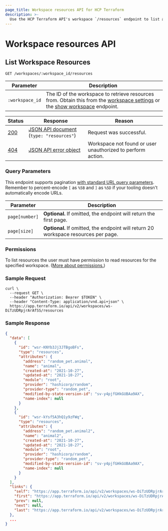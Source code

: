 ```yaml
---
page_title: Workspace resources API for HCP Terraform
description: >-
  Use the HCP Terraform API's workspace `/resources` endpoint to list all of a workspace's resources.
---
```


[200]: https://developer.mozilla.org/en-US/docs/Web/HTTP/Status/200

[201]: https://developer.mozilla.org/en-US/docs/Web/HTTP/Status/201

[202]: https://developer.mozilla.org/en-US/docs/Web/HTTP/Status/202

[204]: https://developer.mozilla.org/en-US/docs/Web/HTTP/Status/204

[400]: https://developer.mozilla.org/en-US/docs/Web/HTTP/Status/400

[401]: https://developer.mozilla.org/en-US/docs/Web/HTTP/Status/401

[403]: https://developer.mozilla.org/en-US/docs/Web/HTTP/Status/403

[404]: https://developer.mozilla.org/en-US/docs/Web/HTTP/Status/404

[409]: https://developer.mozilla.org/en-US/docs/Web/HTTP/Status/409

[412]: https://developer.mozilla.org/en-US/docs/Web/HTTP/Status/412

[422]: https://developer.mozilla.org/en-US/docs/Web/HTTP/Status/422

[429]: https://developer.mozilla.org/en-US/docs/Web/HTTP/Status/429

[500]: https://developer.mozilla.org/en-US/docs/Web/HTTP/Status/500

[504]: https://developer.mozilla.org/en-US/docs/Web/HTTP/Status/504

[JSON API document]: /terraform/cloud-docs/api-docs#json-api-documents

[JSON API error object]: https://jsonapi.org/format/#error-objects

# Workspace resources API

## List Workspace Resources

`GET /workspaces/:workspace_id/resources`

| Parameter       | Description                                                                                                                                                                                                      |
| --------------- | ---------------------------------------------------------------------------------------------------------------------------------------------------------------------------------------------------------------- |
| `:workspace_id` | The ID of the workspace to retrieve resources from. Obtain this from the [workspace settings](/terraform/cloud-docs/workspaces/settings) or the [show workspace](/terraform/cloud-docs/api-docs/workspaces#show-workspace) endpoint. |

| Status  | Response                                    | Reason                                                      |
| ------- | ------------------------------------------- | ----------------------------------------------------------- |
| [200][] | [JSON API document][] (`type: "resources"`) | Request was successful.                                     |
| [404][] | [JSON API error object][]                   | Workspace not found or user unauthorized to perform action. |

### Query Parameters

This endpoint supports pagination [with standard URL query parameters](/terraform/cloud-docs/api-docs#query-parameters). Remember to percent-encode `[` as `%5B` and `]` as `%5D` if your tooling doesn't automatically encode URLs.

| Parameter      | Description                                                                         |
| -------------- | ----------------------------------------------------------------------------------- |
| `page[number]` | **Optional.** If omitted, the endpoint will return the first page.                  |
| `page[size]`   | **Optional.** If omitted, the endpoint will return 20 workspace resources per page. |

### Permissions

To list resources the user must have permission to read resources for the specified workspace. ([More about permissions.](/terraform/cloud-docs/users-teams-organizations/permissions))

[permissions-citation]: #intentionally-unused---keep-for-maintainers

### Sample Request

```shell
curl \
  --request GET \
  --header "Authorization: Bearer $TOKEN" \
  --header "Content-Type: application/vnd.api+json" \
  https://app.terraform.io/api/v2/workspaces/ws-DiTzUDRpjrArAfSS/resources
```

### Sample Response

```json
{
  "data": [
    {
      "id": "wsr-KNYb3Jj3JTBgoBFs",
      "type": "resources",
      "attributes": {
        "address": "random_pet.animal",
        "name": "animal",
        "created-at": "2021-10-27",
        "updated-at": "2021-10-27",
        "module": "root",
        "provider": "hashicorp/random",
        "provider-type": "random_pet",
        "modified-by-state-version-id": "sv-y4pjfGHkGUBAa9AX",
        "name-index": null
      }
    },
    {
      "id": "wsr-kYsf5A3hQ1y9zFWq",
      "type": "resources",
      "attributes": {
        "address": "random_pet.animal2",
        "name": "animal2",
        "created-at": "2021-10-27",
        "updated-at": "2021-10-27",
        "module": "root",
        "provider": "hashicorp/random",
        "provider-type": "random_pet",
        "modified-by-state-version-id": "sv-y4pjfGHkGUBAa9AX",
        "name-index": null
      }
    }
  ],
  "links": {
    "self": "https://app.terraform.io/api/v2/workspaces/ws-DiTzUDRpjrArAfSS/resources?page%5Bnumber%5D=1&page%5Bsize%5D=20",
    "first": "https://app.terraform.io/api/v2/workspaces/ws-DiTzUDRpjrArAfSS/resources?page%5Bnumber%5D=1&page%5Bsize%5D=20",
    "prev": null,
    "next": null,
    "last": "https://app.terraform.io/api/v2/workspaces/ws-DiTzUDRpjrArAfSS/resources?page%5Bnumber%5D=1&page%5Bsize%5D=20"
  },
  ...
}
```
